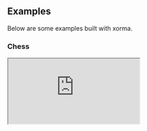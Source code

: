 ## Examples

Below are some examples built with xorma.

### Chess

<iframe
  src="https://stackblitz.com/edit/stackblitz-starters-7rxg7nb5?embed=1&file=app%2Fmodels.ts&view=preview"
  className="w-full h-[750px] rounded-xl border"
/>
